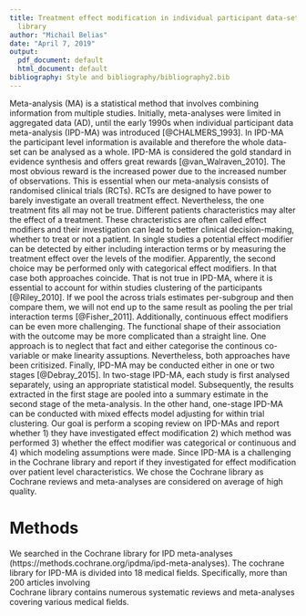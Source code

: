 ```yaml
---
title: Treatment effect modification in individual participant data-sets on Cochrane
  library
author: "Michail Belias"
date: "April 7, 2019"
output:
  pdf_document: default
  html_document: default
bibliography: Style and bibliography/bibliography2.bib
---
```



  Meta-analysis (MA) is a statistical method that involves combining information from multiple studies. Initially, meta-analyses were limited in aggregated data (AD), until the early 1990s when individual participant data meta-analysis (IPD-MA) was introduced [@CHALMERS_1993]. In IPD-MA the participant level information is available and therefore the whole data-set can be analysed as a whole. IPD-MA is considered the gold standard in evidence synthesis and offers great rewards [@van_Walraven_2010]. The most obvious reward is the increased power due to the increased number of observations. This is essential when our meta-analysis consists of randomised clinical trials (RCTs). RCTs are designed to have power to barely investigate an overall treatment effect. Nevertheless, the one treatment fits all may not be true. Different patients characteristics may alter the effect of a treatment. These chracteristics are often called effect modifiers and their investigation can lead to better clinical decision-making, whether to treat or not a patient. In single studies a potential effect modifier can be detected by either including interaction terms or by measuring the treatment effect over the levels of the modifier. Apparently, the second choice may be performed only with categorical effect modifiers. In that case both approaches coincide. That is not true in IPD-MA, where it is essential to account for within studies clustering of the participants [@Riley_2010]. If we pool the across trials estimates per-subgroup and then compare them, we will not end up to the same result as pooling the per trial interaction terms [@Fisher_2011]. Additionally, continuous effect modifiers can be even more challenging. The functional shape of their association with the outcome may be more complicated than a straight line. One approach is to neglect that fact and either categorise the continous co-variable or make linearity assuptions. Nevertheless, both approaches have been critisized. Finally, IPD-MA may be conducted either in one or two stages [@Debray_2015]. In two-stage IPD-MA, each study is first analysed separately, using an appropriate statistical model. Subsequently, the results extracted in the first stage are pooled into a summary estimate in the second stage of the meta-analysis. In the other hand, one-stage IPD-MA can be conducted with mixed effects model adjusting for within trial clustering. 
  Our goal is perform a scoping review on IPD-MAs and report whether 1) they have investigated effect modification 2) which method was performed 3) whether the effect modifier was categorical or continuous and 4) which modeling assumptions were made. Since IPD-MA is a challenging     in the Cochrane library and report if they investigated for effect modification over patient level characteristics. We chose the Cochrane library as Cochrane reviews and meta-analyses are considered on average of high quality. 

  
  
# Methods 
We searched in the Cochrane library for IPD meta-analyses (https://methods.cochrane.org/ipdma/ipd-meta-analyses). The cochrane library for IPD-MA is divided into 18 medical fields. Specifically, more than 200 articles involving  
Cochrane library contains numerous systematic reviews and meta-analyses covering various medical fields. 
